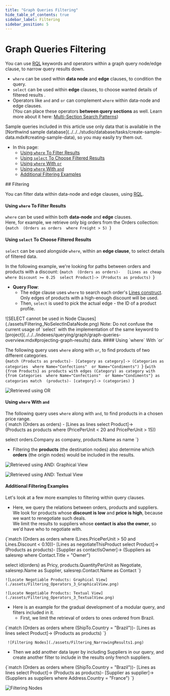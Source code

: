 ```yaml
---
title: "Graph Queries Filtering"
hide_table_of_contents: true
sidebar_label: Filtering
sidebar_position: 5
---
```



# Graph Queries Filtering  
<Admonition type="note" title="">

You can use [RQL](../../../client-api/session/querying/what-is-rql.mdx) keywords and 
operators within a graph query node/edge clause, to narrow query results down.  

* `where` can be used within **data node** and **edge** clauses, to condition the query.  
* `select` can be used within **edge** clauses, to choose wanted details of filtered results .  
* Operators like `and` and `or` can complement `where` within data-node and edge clauses.  
  (You can place these operators **between query sections** as well. Learn more about it here: 
  [Multi-Section Search Patterns](../../../indexes/querying/graph/graph-queries-multi-section.mdx#graph-queries-multi-section-search-patterns))  

<Admonition type="info" title="">
Sample queries included in this article use only data that is available in the 
[Northwind sample database](../../../studio/database/tasks/create-sample-data.mdx#creating-sample-data), 
so you may easily try them out.  
</Admonition>

* In this page:  
   * [Using `where` To Filter Results](../../../indexes/querying/graph/graph-queries-filtering.mdx#using--to-filter-results)  
   * [Using `select` To Choose Filtered Results](../../../indexes/querying/graph/graph-queries-filtering.mdx#using--to-choose-filtered-results)  
   * [Using `where` With `or`](../../../indexes/querying/graph/graph-queries-filtering.mdx#using--with-)  
   * [Using `where` With `and`](../../../indexes/querying/graph/graph-queries-filtering.mdx#using--with--1)  
   * [Additional Filtering Examples](../../../indexes/querying/graph/graph-queries-filtering.mdx#additional-filtering-examples)  
</Admonition>
## Filtering

You can filter data within data-node and edge clauses, using [RQL](../../../client-api/session/querying/what-is-rql.mdx).  
#### Using `where` To Filter Results

`where` can be used within both **data-node** and **edge** clauses.  
Here, for example, we retrieve only big orders from the Orders collection:  
<TabItem value="json" label="json">
<CodeBlock language="json">
{`match 
    (Orders as orders 
       where Freight > 5)
`}
</CodeBlock>
</TabItem>
#### Using `select` To Choose Filtered Results

`select` can be used alongside `where`, within an **edge clause**, to select details of filtered data.  

In the following example, we're looking for paths between orders and products with a discount:
<TabItem value="json" label="json">
<CodeBlock language="json">
{`match 
    (Orders as orders)-  
    [Lines as cheap 
       where Discount >= 0.25 
           select Product]->
    (Products as products)
`}
</CodeBlock>
</TabItem>

* **Query Flow**:  
   * The edge clause uses `where` to search each order's 
     [Lines construct](../../../indexes/querying/graph/graph-queries-the-search-pattern.mdx#complex-edges).  
     Only edges of products with a high-enough discount will be used.  
   * Then, `select` is used to pick the actual edge - the ID of a product profile.  

<Admonition type="info" title="You **cannot** use `select` within a data-node clause.  " id="you-cannot-use-select-within-a-data-node-clause" href="#you-cannot-use-select-within-a-data-node-clause">
![SELECT cannot be used in Node Clauses](./assets/Filtering_NoSelectInDataNode.png)
</Admonition>

<Admonition type="note" title="">
Note: Do not confuse the current usage of `select` with the implementation 
of the same keyword to [project](../../../indexes/querying/graph/graph-queries-overview.mdx#projecting-graph-results) data.  
</Admonition>
#### Using `where` With `or`

The following query uses `where` along with `or`, to find products of two different categories.  
<Tabs groupId='languageSyntax'>
<TabItem value="Implicit" label="Implicit">
<CodeBlock language="sql">
{`match
    (Products as products)-
    [Category as category]->
    (Categories as categories 
        where Name="Confections" 
            or Name="Condiments")
`}
</CodeBlock>
</TabItem>
<TabItem value="Explicit" label="Explicit">
<CodeBlock language="sql">
{`with {from Products} as products
with edges (Category) as category
with {from Categories 
    where Name="Confections" 
        or Name="Condiments"} as categories
match 
    (products)-
    [category]->
    (categories)
`}
</CodeBlock>
</TabItem>
</Tabs>

![Retrieved using OR](./assets/Filtering_Operators_1_GraphicalView.png)
#### Using `where` With `and`

The following query uses `where` along with `and`, to find products in a chosen price range.  
<TabItem value="json" label="json">
<CodeBlock language="json">
{`match
    (Orders as orders) -
    [Lines as lines 
        select Product]->  
    (Products as products 
        where (PricePerUnit < 20 
            and PricePerUnit > 15))

select orders.Company as company, products.Name as name
`}
</CodeBlock>
</TabItem>

* Filtering the **products** (the destination nodes) 
  also determine which **orders** (the origin nodes) 
  would be included in the results.  

![Retrieved using AND: Graphical View](./assets/Filtering_Operators_2_GraphicalView.png)

![Retrieved using AND: Textual View](./assets/Filtering_Operators_2_TextualView.png)
#### Additional Filtering Examples

Let's look at a few more examples to filtering within query clauses.  

* Here, we query the relations between orders, products and suppliers.  
We look for products whose **discount is low** and **price is high**, because we want to renegotiate such deals.  
We limit the results to suppliers whose **contact is also the owner**, so we'd have who to negotiate with.  
<TabItem value="json" label="json">
<CodeBlock language="json">
{`match
    (Orders as orders 
        where (Lines.PricePerUnit > 50 
            and Lines.Discount < 0.10))-
    [Lines as negotiateThisProduct 
        select Product]->
    (Products as products)-
    [Supplier as contactIsOwner]->
    (Suppliers as salesrep 
        where Contact.Title = "Owner")

select
    id(orders) as Pricy, 
    products.QuantityPerUnit as Negotiate, 
    salesrep.Name as Supplier,
    salesrep.Contact.Name as Contact
`}
</CodeBlock>
</TabItem>

    ![Locate Negotiable Products: Graphical View](./assets/Filtering_Operators_3_GraphicalView.png)

    ![Locate Negotiable Products: Textual View](./assets/Filtering_Operators_3_TextualView.png)

* Here is an example for the gradual development of a modular query, and filters included in it.  
   * First, we limit the retrieval of orders to ones ordered from Brazil.  
<TabItem value="plain" label="plain">
<CodeBlock language="plain">
{`match
    (Orders as orders 
        where (ShipTo.Country = "Brazil"))-
    [Lines as lines 
        select Product]->  
    (Products as products)
`}
</CodeBlock>
</TabItem>

     ![Filtering Nodes](./assets/Filtering_NarrowingResults1.png)

   * Then we add another data layer by including Suppliers in our query, 
     and create another filter to include in the results only french suppliers.  
<TabItem value="plain" label="plain">
<CodeBlock language="plain">
{`match
    (Orders as orders 
        where (ShipTo.Country = "Brazil"))-
    [Lines as lines 
        select Product]->  
    (Products as products)-
    [Supplier as supplier]-> 
    (Suppliers as suppliers 
        where Address.Country = "France")
`}
</CodeBlock>
</TabItem>

![Filtering Nodes](./assets/Filtering_NarrowingResults2.png)



